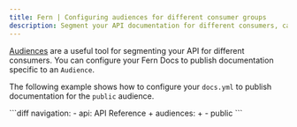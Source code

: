 ```yaml
---
title: Fern | Configuring audiences for different consumer groups
description: Segment your API documentation for different consumers, called 'Audiences'. For example, you can publish a subset of your docs to the 'public' Audience.
---
```


[Audiences](/api-definition/fern-definition/audiences) are a useful tool for segmenting your API for different consumers. You can configure your Fern Docs to publish documentation specific to an `Audience`.

The following example shows how to configure your `docs.yml` to publish documentation for the `public` audience.

<CodeBlock title = "docs.yml">
```diff 
navigation:
  - api: API Reference
+   audiences:
+     - public
```
</CodeBlock>

